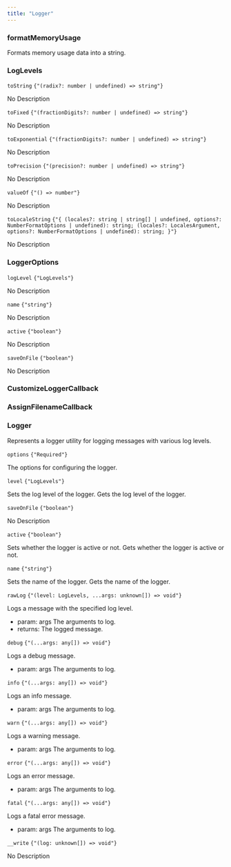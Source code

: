 ```yaml
---
title: "Logger"
---
```

                 
### formatMemoryUsage

Formats memory usage data into a string.

<div className='*:border-b [&>*:last-child]:border-b-0'></div>

### LogLevels



<div className='*:border-b [&>*:last-child]:border-b-0'><div className='text-sm text-fd-muted-foreground py-4'>

<div className="flex flex-row items-center gap-4">
  <code className="text-sm">toString</code>
  <code className="text-fd-muted-foreground">{"(radix?: number | undefined) => string"}</code>
</div>

No Description



</div>
<div className='text-sm text-fd-muted-foreground py-4'>

<div className="flex flex-row items-center gap-4">
  <code className="text-sm">toFixed</code>
  <code className="text-fd-muted-foreground">{"(fractionDigits?: number | undefined) => string"}</code>
</div>

No Description



</div>
<div className='text-sm text-fd-muted-foreground py-4'>

<div className="flex flex-row items-center gap-4">
  <code className="text-sm">toExponential</code>
  <code className="text-fd-muted-foreground">{"(fractionDigits?: number | undefined) => string"}</code>
</div>

No Description



</div>
<div className='text-sm text-fd-muted-foreground py-4'>

<div className="flex flex-row items-center gap-4">
  <code className="text-sm">toPrecision</code>
  <code className="text-fd-muted-foreground">{"(precision?: number | undefined) => string"}</code>
</div>

No Description



</div>
<div className='text-sm text-fd-muted-foreground py-4'>

<div className="flex flex-row items-center gap-4">
  <code className="text-sm">valueOf</code>
  <code className="text-fd-muted-foreground">{"() => number"}</code>
</div>

No Description



</div>
<div className='text-sm text-fd-muted-foreground py-4'>

<div className="flex flex-row items-center gap-4">
  <code className="text-sm">toLocaleString</code>
  <code className="text-fd-muted-foreground">{"{ (locales?: string | string[] | undefined, options?: NumberFormatOptions | undefined): string; (locales?: LocalesArgument, options?: NumberFormatOptions | undefined): string; }"}</code>
</div>

No Description



</div></div>

### LoggerOptions



<div className='*:border-b [&>*:last-child]:border-b-0'><div className='text-sm text-fd-muted-foreground py-4'>

<div className="flex flex-row items-center gap-4">
  <code className="text-sm">logLevel</code>
  <code className="text-fd-muted-foreground">{"LogLevels"}</code>
</div>

No Description



</div>
<div className='text-sm text-fd-muted-foreground py-4'>

<div className="flex flex-row items-center gap-4">
  <code className="text-sm">name</code>
  <code className="text-fd-muted-foreground">{"string"}</code>
</div>

No Description



</div>
<div className='text-sm text-fd-muted-foreground py-4'>

<div className="flex flex-row items-center gap-4">
  <code className="text-sm">active</code>
  <code className="text-fd-muted-foreground">{"boolean"}</code>
</div>

No Description



</div>
<div className='text-sm text-fd-muted-foreground py-4'>

<div className="flex flex-row items-center gap-4">
  <code className="text-sm">saveOnFile</code>
  <code className="text-fd-muted-foreground">{"boolean"}</code>
</div>

No Description



</div></div>

### CustomizeLoggerCallback



<div className='*:border-b [&>*:last-child]:border-b-0'></div>

### AssignFilenameCallback



<div className='*:border-b [&>*:last-child]:border-b-0'></div>

### Logger

Represents a logger utility for logging messages with various log levels.

<div className='*:border-b [&>*:last-child]:border-b-0'><div className='text-sm text-fd-muted-foreground py-4'>

<div className="flex flex-row items-center gap-4">
  <code className="text-sm">options</code>
  <code className="text-fd-muted-foreground">{"Required<LoggerOptions>"}</code>
</div>

The options for configuring the logger.



</div>
<div className='text-sm text-fd-muted-foreground py-4'>

<div className="flex flex-row items-center gap-4">
  <code className="text-sm">level</code>
  <code className="text-fd-muted-foreground">{"LogLevels"}</code>
</div>

Sets the log level of the logger.
Gets the log level of the logger.



</div>
<div className='text-sm text-fd-muted-foreground py-4'>

<div className="flex flex-row items-center gap-4">
  <code className="text-sm">saveOnFile</code>
  <code className="text-fd-muted-foreground">{"boolean"}</code>
</div>

No Description



</div>
<div className='text-sm text-fd-muted-foreground py-4'>

<div className="flex flex-row items-center gap-4">
  <code className="text-sm">active</code>
  <code className="text-fd-muted-foreground">{"boolean"}</code>
</div>

Sets whether the logger is active or not.
Gets whether the logger is active or not.



</div>
<div className='text-sm text-fd-muted-foreground py-4'>

<div className="flex flex-row items-center gap-4">
  <code className="text-sm">name</code>
  <code className="text-fd-muted-foreground">{"string"}</code>
</div>

Sets the name of the logger.
Gets the name of the logger.



</div>
<div className='text-sm text-fd-muted-foreground py-4'>

<div className="flex flex-row items-center gap-4">
  <code className="text-sm">rawLog</code>
  <code className="text-fd-muted-foreground">{"(level: LogLevels, ...args: unknown[]) => void"}</code>
</div>

Logs a message with the specified log level.

- param:
args The arguments to log.
- returns:
The logged message.

</div>
<div className='text-sm text-fd-muted-foreground py-4'>

<div className="flex flex-row items-center gap-4">
  <code className="text-sm">debug</code>
  <code className="text-fd-muted-foreground">{"(...args: any[]) => void"}</code>
</div>

Logs a debug message.

- param:
args The arguments to log.

</div>
<div className='text-sm text-fd-muted-foreground py-4'>

<div className="flex flex-row items-center gap-4">
  <code className="text-sm">info</code>
  <code className="text-fd-muted-foreground">{"(...args: any[]) => void"}</code>
</div>

Logs an info message.

- param:
args The arguments to log.

</div>
<div className='text-sm text-fd-muted-foreground py-4'>

<div className="flex flex-row items-center gap-4">
  <code className="text-sm">warn</code>
  <code className="text-fd-muted-foreground">{"(...args: any[]) => void"}</code>
</div>

Logs a warning message.

- param:
args The arguments to log.

</div>
<div className='text-sm text-fd-muted-foreground py-4'>

<div className="flex flex-row items-center gap-4">
  <code className="text-sm">error</code>
  <code className="text-fd-muted-foreground">{"(...args: any[]) => void"}</code>
</div>

Logs an error message.

- param:
args The arguments to log.

</div>
<div className='text-sm text-fd-muted-foreground py-4'>

<div className="flex flex-row items-center gap-4">
  <code className="text-sm">fatal</code>
  <code className="text-fd-muted-foreground">{"(...args: any[]) => void"}</code>
</div>

Logs a fatal error message.

- param:
args The arguments to log.

</div>
<div className='text-sm text-fd-muted-foreground py-4'>

<div className="flex flex-row items-center gap-4">
  <code className="text-sm">__write</code>
  <code className="text-fd-muted-foreground">{"(log: unknown[]) => void"}</code>
</div>

No Description



</div></div>